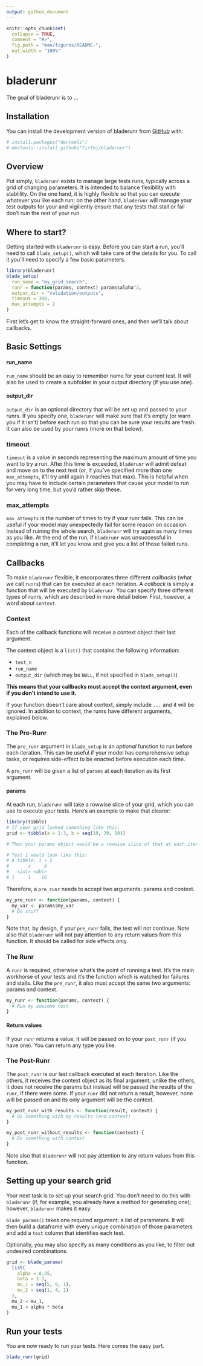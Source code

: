 ```yaml
---
output: github_document
---
```


<!-- README.md is generated from README.Rmd. Please edit that file -->

```r
knitr::opts_chunk$set(
  collapse = TRUE,
  comment = "#>",
  fig.path = "man/figures/README-",
  out.width = "100%"
)
```

# bladerunr

<!-- badges: start -->
<!-- badges: end -->

The goal of bladerunr is to ...

## Installation

You can install the development version of bladerunr from [GitHub](https://github.com/) with:

```r
# install.packages("devtools")
# devtools::install_github("firthj/bladerunr")
```

## Overview

Put simply, `bladerunr` exists to manage large tests runs, typically across a grid of changing parameters. It is intended to balance flexibility with stablility. On the one hand, it is highly flexible so that you can execute whatever you like each run; on the other hand, `bladerunr` will manage your test outputs for your and vigiliently ensure that any tests that stall or fail don't ruin the rest of your run. 

## Where to start?

Getting started with `bladerunr` is easy. Before you can start a run, you'll need to call `blade_setup()`, which will take care of the details for you. To call it you'll need to specify a few basic parameters. 

```r
library(bladerunr)
blade_setup(
  run_name = "my_grid_search",
  runr = function(params, context) params$alpha^2,
  output_dir = "validation/outputs",
  timeout = 300,
  max_attempts = 2
)
```

First let's get to know the straight-forward ones, and then we'll talk about callbacks. 

## Basic Settings

#### run_name 
`run_name` should be an easy to remember name for your current test. It will also be used to create a subfolder in your output directory (if you use one).

#### output_dir
`output_dir` is an optional directory that will be set up and passed to your runrs. If you specify one, `bladerunr` will make sure that it's empty (or warn you if it isn't) before each run so that you can be sure your results are fresh. It can also be used by your runrs (more on that below).

### timeout
`timeout` is a value in seconds representing the maximum amount of time you want to try a run. After this time is exceeded, `bladerunr` will admit defeat and move on to the next test (or, if you've specified more than one `max_attempts`, it'll try until again it reaches that max). This is helpful when you may have to include certain parameters that cause your model to run for very long time, but you'd rather skip these. 

### max_attempts 
`max_attempts` is the number of times to try if your runr fails. This can be useful if your model may unexpectedly fail for some reason on occasion. Instead of ruining the whole search, 
`bladerunr` will try again as many times as you like. At the end of the run, if `bladerunr` was unsuccessful in completing a run, it'll let you know and give you a list of those failed runs. 


## Callbacks
To make `bladerunr` flexible, it encorporates three different *callbacks* (what we call `runrs`) that can be executed at each iteration. A *callback* is simply a function that will be executed by `bladerunr`. You can specify three different types of runrs, which are described in more detail below. First, however, a word about `context`. 

### Context
Each of the callback functions will receive a context object their last argument.

The context object is a `list()` that contains the following information:

  * `test_n`
  * `run_name`
  * `output_dir` (which may be `NULL`, if not specified in `blade_setup()`)

**This means that your callbacks must accept the context argument, even if you don't intend to use it.**

If your function doesn't care about context, simply include `...` and it will be ignored. In addition to context, the runrs have different arguments, explained below. 

### The Pre-Runr

The `pre_runr` argument in `blade_setup` is an *optional* function to run before each iteration. This can be useful if your model has comprehensive setup tasks, or requires side-effect to be enacted before execution each time. 

A `pre_runr` will be given a list of `params` at each iteration as its first argument. 

#### params

At each run, `bladerunr` will take a rowwise slice of your grid, which you can use to execute your tests. Here's an example to make that clearer: 

```r
library(tibble)
# If your grid looked something like this:
grid <- tibble(a = 1:3, b = seq(10, 30, 10))

# Then your params object would be a rowwise slice of that at each iteration.

# Test 1 would look like this:
# A tibble: 1 × 2
#       a     b
#   <int> <dbl>
# 1     1    10
```

Therefore, a `pre_runr` needs to accept two arguments: params and context. 

```r
my_pre_runr <- function(params, context) {
  my_var <- params$my_var
  # Do stuff
}
```

Note that, by design, if your `pre_runr` fails, the test will not continue. Note also that `bladerunr` will not pay attention to any return values from this function. It should be called for side effects only. 

### The Runr

A `runr` is required, otherwise what's the point of running a test. It's the main workhorse of your tests and it's the function which is watched for failures and stalls. Like the `pre_runr`, it also must accept the same two arguments: params and context.

```r
my_runr <- function(params, context) {
  # Run my awesome test
}
```

#### Return values

If your `runr` returns a value, it will be passed on to your `post_runr` (if you have one). You can return any type you like. 

### The Post-Runr

The `post_runr` is our last callback executed at each iteration. Like the others, it receives the context object as its final argument; unlike the others, it does not receive the params but instead will be passed the results of the `runr`, if there were some. If your `runr` did not return a result, however, none will be passed on and its only argument will be the context. 

```r
my_post_runr_with_results <- function(result, context) {
  # Do something with my results (and context)
}

my_post_runr_without_results <- function(context) {
  # Do something with context
}
```

Note also that `bladerunr` will not pay attention to any return values from this function.

## Setting up your search grid

Your next task is to set up your search grid. You don't need to do this with `bladerunr` (if, for example, you already have a method for generating one); however, `bladerunr` makes it easy. 

`blade_params()` takes one required argument: a list of parameters. It will then build a dataframe with every unique combination of those parameters and add a `test` column that identifies each test. 

Optionally, you may also specify as many conditions as you like, to filter out undesired combinations. 

```r
grid <- blade_params(
  list(
    alpha = 8.25,
    beta = 1.3,
    mu_1 = seq(5, 9, 1),
    mu_2 = seq(1, 4, 1)
  ),
  mu_2 < mu_1,
  mu_1 < alpha * beta
)
```


## Run your tests

You are now ready to run your tests. Here comes the easy part. 

```r
blade_runr(grid)
```

